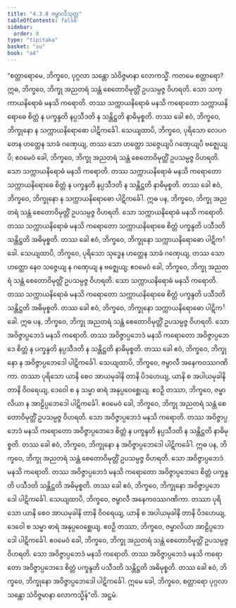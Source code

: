 ```yaml
---
title: "4.3.8 ဇမ္ဗာလီသုတ္တ"
tableOfContents: false
sidebar:
  order: 8
type: "tipitaka"
basket: "su"
book: "a4"
---
```



<DynamicBreadcrumb />

<Division number="178" book="a4" e="ch" v="15" p="484">

<Paragraph number="1076" book="a4">
“စတ္တာရောမေ, ဘိက္ခဝေ, ပုဂ္ဂလာ သန္တော သံဝိဇ္ဇမာနာ လောကသ္မိံ. ကတမေ စတ္တာရော? ဣဓ, ဘိက္ခဝေ, ဘိက္ခု အညတရံ သန္တံ စေတောဝိမုတ္တိံ ဥပသမ္ပဇ္ဇ ဝိဟရတိ. သော သက္ကာယနိရောဓံ မနသိ ကရောတိ. တဿ သက္ကာယနိရောဓံ မနသိ ကရောတော သက္ကာယနိရောဓေ စိတ္တံ န ပက္ခန္ဒတိ နပ္ပသီဒတိ န သန္တိဋ္ဌတိ နာဓိမုစ္စတိ. တဿ ခေါ ဧဝံ, ဘိက္ခဝေ, ဘိက္ခုနော န သက္ကာယနိရောဓော ပါဋိကင်္ခေါ. သေယျထာပိ, ဘိက္ခဝေ, ပုရိသော လေပဂတေန ဟတ္ထေန သာခံ ဂဏှေယျ, တဿ သော ဟတ္ထော သဇ္ဇေယျပိ ဂဏှေယျပိ ဗဇ္ဈေယျပိ; ဧဝမေဝံ ခေါ, ဘိက္ခဝေ, ဘိက္ခု အညတရံ သန္တံ စေတောဝိမုတ္တိံ ဥပသမ္ပဇ္ဇ ဝိဟရတိ. သော သက္ကာယနိရောဓံ မနသိ ကရောတိ. တဿ သက္ကာယနိရောဓံ မနသိ ကရောတော သက္ကာယနိရောဓေ စိတ္တံ န ပက္ခန္ဒတိ နပ္ပသီဒတိ န သန္တိဋ္ဌတိ နာဓိမုစ္စတိ. တဿ ခေါ ဧဝံ, ဘိက္ခဝေ, ဘိက္ခုနော န သက္ကာယနိရောဓော ပါဋိကင်္ခေါ.
</Paragraph>

<Paragraph number="1077" book="a4">
ဣဓ ပန, ဘိက္ခဝေ, ဘိက္ခု အညတရံ သန္တံ စေတောဝိမုတ္တိံ ဥပသမ္ပဇ္ဇ ဝိဟရတိ. သော သက္ကာယနိရောဓံ မနသိ ကရောတိ. တဿ သက္ကာယနိရောဓံ မနသိ ကရောတော သက္ကာယနိရောဓေ စိတ္တံ ပက္ခန္ဒတိ ပသီဒတိ သန္တိဋ္ဌတိ အဓိမုစ္စတိ. တဿ ခေါ ဧဝံ, ဘိက္ခဝေ, ဘိက္ခုနော သက္ကာယနိရောဓော ပါဋိကင်္ခေါ. သေယျထာပိ, ဘိက္ခဝေ, ပုရိသော သုဒ္ဓေန ဟတ္ထေန သာခံ ဂဏှေယျ, တဿ သော ဟတ္ထော နေဝ သဇ္ဇေယျ န ဂဏှေယျ န ဗဇ္ဈေယျ; ဧဝမေဝံ ခေါ, ဘိက္ခဝေ, ဘိက္ခု အညတရံ သန္တံ စေတောဝိမုတ္တိံ ဥပသမ္ပဇ္ဇ ဝိဟရတိ. သော သက္ကာယနိရောဓံ မနသိ ကရောတိ. တဿ သက္ကာယနိရောဓံ မနသိ ကရောတော သက္ကာယနိရောဓေ စိတ္တံ ပက္ခန္ဒတိ ပသီဒတိ သန္တိဋ္ဌတိ အဓိမုစ္စတိ. တဿ ခေါ ဧဝံ, ဘိက္ခဝေ, ဘိက္ခုနော သက္ကာယနိရောဓော ပါဋိကင်္ခေါ.
</Paragraph>

<Paragraph number="1078" book="a4">
ဣဓ ပန, ဘိက္ခဝေ, ဘိက္ခု အညတရံ သန္တံ စေတောဝိမုတ္တိံ ဥပသမ္ပဇ္ဇ ဝိဟရတိ. သော အဝိဇ္ဇာပ္ပဘေဒံ မနသိ ကရောတိ. တဿ အဝိဇ္ဇာပ္ပဘေဒံ မနသိ ကရောတော အဝိဇ္ဇာပ္ပဘေဒေ စိတ္တံ န ပက္ခန္ဒတိ နပ္ပသီဒတိ န သန္တိဋ္ဌတိ နာဓိမုစ္စတိ. တဿ ခေါ ဧဝံ, ဘိက္ခဝေ, ဘိက္ခုနော န အဝိဇ္ဇာပ္ပဘေဒေါ ပါဋိကင်္ခေါ. သေယျထာပိ, ဘိက္ခဝေ, ဇမ္ဗာလီ အနေကဝဿဂဏိကာ. တဿာ ပုရိသော ယာနိ စေဝ အာယမုခါနိ တာနိ ပိဒဟေယျ, ယာနိ စ အပါယမုခါနိ တာနိ ဝိဝရေယျ, ဒေဝေါ စ န သမ္မာ ဓာရံ အနုပ္ပဝေစ္ဆေယျ. ဧဝဉှိ တဿာ, ဘိက္ခဝေ, ဇမ္ဗာလိယာ န အာဠိပ္ပဘေဒေါ ပါဋိကင်္ခေါ. ဧဝမေဝံ ခေါ, ဘိက္ခဝေ, ဘိက္ခု အညတရံ သန္တံ စေတောဝိမုတ္တိံ ဥပသမ္ပဇ္ဇ ဝိဟရတိ. သော အဝိဇ္ဇာပ္ပဘေဒံ မနသိ ကရောတိ. တဿ အဝိဇ္ဇာပ္ပဘေဒံ မနသိ ကရောတော အဝိဇ္ဇာပ္ပဘေဒေ စိတ္တံ န ပက္ခန္ဒတိ နပ္ပသီဒတိ န သန္တိဋ္ဌတိ နာဓိမုစ္စတိ. တဿ ခေါ ဧဝံ, ဘိက္ခဝေ, ဘိက္ခုနော န အဝိဇ္ဇာပ္ပဘေဒေါ ပါဋိကင်္ခေါ.
</Paragraph>

<Paragraph number="1079" book="a4">
ဣဓ ပန, ဘိက္ခဝေ, ဘိက္ခု အညတရံ သန္တံ စေတောဝိမုတ္တိံ ဥပသမ္ပဇ္ဇ ဝိဟရတိ. သော အဝိဇ္ဇာပ္ပဘေဒံ မနသိ ကရောတိ. တဿ အဝိဇ္ဇာပ္ပဘေဒံ မနသိ ကရောတော အဝိဇ္ဇာပ္ပဘေဒေ စိတ္တံ ပက္ခန္ဒတိ ပသီဒတိ သန္တိဋ္ဌတိ အဓိမုစ္စတိ. တဿ ခေါ ဧဝံ, ဘိက္ခဝေ, ဘိက္ခုနော အဝိဇ္ဇာပ္ပဘေဒေါ ပါဋိကင်္ခေါ. သေယျထာပိ, ဘိက္ခဝေ, ဇမ္ဗာလီ အနေကဝဿဂဏိကာ. တဿာ ပုရိသော ယာနိ စေဝ အာယမုခါနိ တာနိ ဝိဝရေယျ, ယာနိ စ အပါယမုခါနိ တာနိ ပိဒဟေယျ, ဒေဝေါ စ သမ္မာ ဓာရံ အနုပ္ပဝေစ္ဆေယျ. ဧဝဉှိ တဿာ, ဘိက္ခဝေ, ဇမ္ဗာလိယာ အာဠိပ္ပဘေဒေါ ပါဋိကင်္ခေါ. ဧဝမေဝံ ခေါ, ဘိက္ခဝေ, ဘိက္ခု အညတရံ သန္တံ စေတောဝိမုတ္တိံ ဥပသမ္ပဇ္ဇ ဝိဟရတိ. သော အဝိဇ္ဇာပ္ပဘေဒံ မနသိ ကရောတိ. တဿ အဝိဇ္ဇာပ္ပဘေဒံ မနသိ ကရောတော အဝိဇ္ဇာပ္ပဘေဒေ စိတ္တံ ပက္ခန္ဒတိ ပသီဒတိ သန္တိဋ္ဌတိ အဓိမုစ္စတိ. တဿ ခေါ ဧဝံ, ဘိက္ခဝေ, ဘိက္ခုနော အဝိဇ္ဇာပ္ပဘေဒေါ ပါဋိကင်္ခေါ. ဣမေ ခေါ, ဘိက္ခဝေ, စတ္တာရော ပုဂ္ဂလာ သန္တော သံဝိဇ္ဇမာနာ လောကသ္မိန်”တိ.

</Paragraph>
</Division>

<Paragraph number="1080" type="center" book="a4">
အဋ္ဌမံ.
</Paragraph>